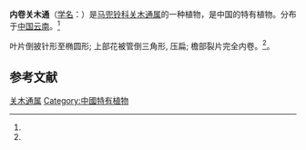 {{Speciesbox
| status = 
| status_system = 
| image =
| genus = Isotrema
| species = involutum
| authority =  (X. X. Zhu, Z. X. Ma & J. S. Ma) X. X. Zhu, S. Liao & J. S. Ma
| synonyms = 
* 内卷马兜铃 ''Aristolochia involuta'' X. X. Zhu, Z. X. Ma & J. S. Ma
| synonyms_ref = <ref name="biods.2019183">{{cite journal |last1=Xinxin |first1=Zhu |last2=Jun |first2=Wang |last3=Shuai |first3=Liao |last4=Jinshuang |first4=Ma |title=Synopsis of Aristolochia L. and Isotrema Raf. (Aristolochiaceae) in China |journal=Biodiversity Science |date=2019-10-20 |volume=27 |issue=10 |pages=1143 |doi=10.17520/biods.2019183}}</ref>
}}

'''内卷关木通'''（[[学名|学名]]：{{lang|la|''Isotrema involutum''}}）是[[马兜铃科|马兜铃科]][[关木通属|关木通属]]的一种植物，是中国的特有植物。分布于[[中国|中国]][[云南|云南]]。<ref name="biods.2019183" />

叶片倒披针形至椭圆形; 上部花被管倒三角形, 压扁; 檐部裂片完全内卷。<ref name="biods.2019183" />。

==参考文献==
{{reflist}}

{{Taxonbar|from=Q89019736}}
[[Category:关木通属|关木通属]]
[[Category:中國特有植物|Category:中國特有植物]]
{{植物小作品}}